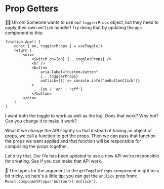 # Prop Getters

<EpicVideo url="https://www.epicreact.dev/workshops/advanced-react-patterns/prop-getters" />

👨‍💼 Uh oh! Someone wants to use our `togglerProps` object, but they need to apply
their own `onClick` handler! Try doing that by updating the `App` component to
this:

```tsx
function App() {
	const { on, togglerProps } = useToggle()
	return (
		<div>
			<Switch on={on} {...togglerProps} />
			<hr />
			<button
				aria-label="custom-button"
				{...togglerProps}
				onClick={() => console.info('onButtonClick')}
			>
				{on ? 'on' : 'off'}
			</button>
		</div>
	)
}
```

I want both the toggle to work as well as the log. Does that work? Why not? Can
you change it to make it work?

What if we change the API slightly so that instead of having an object of props,
we call a function to get the props. Then we can pass that function the props we
want applied and that function will be responsible for composing the props
together.

Let's try that. Our <InlineFile file="app.tsx" /> file has been updated to use a
new API we're responsible for creating. See if you can make that API work.

🦺 The types for the argument to the `getTogglerProps` component might be a bit
tricky, so here's a little tip: you can get the `onClick` prop from:
`React.ComponentProps<'button'>['onClick']`.
